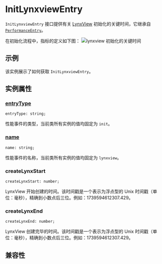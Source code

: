 
# InitLynxviewEntry

`InitLynxviewEntry` 接口提供有关 [LynxView](guide/spec#lynxview) 初始化的关键时间，它继承自 [`PerformanceEntry`](api/lynx-api/performance-api/performance-entry)。

在初始化流程中，指标的定义如下图：
![lynxview 初始化的关键时间](https://lf-lynx.tiktok-cdns.com/obj/lynx-artifacts-oss-sg/lynx-website/assets/doc/init-lynxview-entry.png)

## 示例

该实例展示了如何获取 `InitLynxviewEntry`。


<Go
  example="performance-api"
  defaultFile="src/init_lynxview_entry/index.tsx"
  defaultEntryFile="dist/InitLynxviewEntry.lynx.bundle"
  img="https://lf-lynx.tiktok-cdns.com/obj/lynx-artifacts-oss-sg/lynx-website/assets/doc/init-lynxview-entry-demo.jpeg"
  entry="src/init_lynxview_entry"
  highlight="{10-21}"
/>

## 实例属性

### [entryType](api/lynx-api/performance-api/performance-entry#entryType)

```tsx
entryType: string;
```

性能事件的类型，当前类所有实例的值均固定为 `init`。

### [name](api/lynx-api/performance-api/performance-entry#name)

```tsx
name: string;
```

性能事件的名称，当前类所有实例的值均固定为 `lynxview`。

### createLynxStart

```tsx
createLynxStart: number;
```

LynxView 开始创建的时间。该时间戳是一个表示为浮点型的 Unix 时间戳（单位：毫秒），精确到小数点后三位。例如：1739594612307.429。

### createLynxEnd

```tsx
createLynxEnd: number;
```

LynxView 创建完毕的时间。该时间戳是一个表示为浮点型的 Unix 时间戳（单位：毫秒），精确到小数点后三位。例如：1739594612307.429。

## 兼容性


<LegacyCompatTable metadata="lynx-api/performance-api/performance-entry/init-lynxview-entry" />
